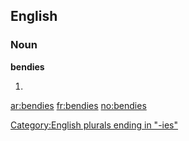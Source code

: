 ==English==

===Noun===
'''bendies'''

# {{plural of|[[bendy]]}}

[[Category:English plurals ending in "-ies"]]

[[ar:bendies]]
[[fr:bendies]]
[[no:bendies]]